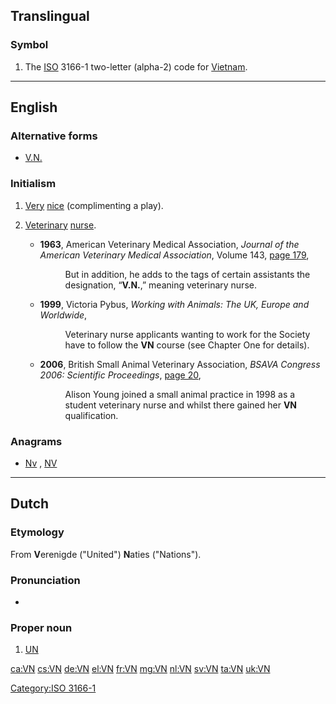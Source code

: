 ==Translingual==

===Symbol===
{{head|mul|symbol}}

# The [[ISO]] 3166-1 two-letter (alpha-2) code for [[Vietnam]].

[[Category:ISO 3166-1]]

----

==English==

===Alternative forms===
* {{sense|veterinary nurse}} [[V.N.]]

===Initialism===
{{rfc-header|Initialism}}
{{head|en|initialism}}

# {{lb|en|online gaming}} [[very|Very]] [[nice]] (complimenting a play).
# {{lb|en|UK|Ireland|Australia|New Zealand|South Africa}} [[veterinary|Veterinary]] [[nurse]].
#* '''1963''', American Veterinary Medical Association, ''Journal of the American Veterinary Medical Association'', Volume 143, [http://books.google.com.au/books?id=H98HAQAAIAAJ&q=%22VN%22+%22veterinary+nurse%22&dq=%22VN%22+%22veterinary+nurse%22&hl=en&sa=X&ei=X7-wUNfAG-3PmAXnnoHIBQ&redir_esc=y page 179],
#*: But in addition, he adds to the tags of certain assistants the designation, “'''V.N.''',” meaning veterinary nurse.
#* '''1999''', Victoria Pybus, ''Working with Animals: The UK, Europe and Worldwide'',
#*: Veterinary nurse applicants wanting to work for the Society have to follow the '''VN''' course (see Chapter One for details).
#* '''2006''', British Small Animal Veterinary Association, ''BSAVA Congress 2006: Scientific Proceedings'', [http://books.google.com.au/books?id=tDpWAAAAYAAJ&q=%22VN%22+%22veterinary+nurse%22&dq=%22VN%22+%22veterinary+nurse%22&hl=en&sa=X&ei=X7-wUNfAG-3PmAXnnoHIBQ&redir_esc=y page 20],
#*: Alison Young joined a small animal practice in 1998 as a student veterinary nurse and whilst there gained her '''VN''' qualification.

===Anagrams===
* [[Nv#English|Nv]] , [[NV#English|NV]]

----

==Dutch==

===Etymology===
From '''V'''erenigde ("United") '''N'''aties ("Nations").

===Pronunciation===
* {{audio|Nl-VN.ogg|Audio|lang=nl}}

===Proper noun===
{{nl-proper noun}}

# [[UN#English|UN]]

[[ca:VN]]
[[cs:VN]]
[[de:VN]]
[[el:VN]]
[[fr:VN]]
[[mg:VN]]
[[nl:VN]]
[[sv:VN]]
[[ta:VN]]
[[uk:VN]]